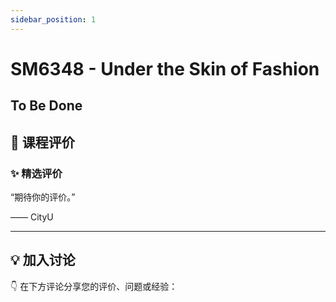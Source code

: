 ```yaml
---
sidebar_position: 1
---
```



# SM6348 - Under the Skin of Fashion

## To Be Done

## **💬 课程评价**

### ✨ **精选评价**
<div className={commentStyles.commentBox}>
    <p className={commentStyles.commentText}>
        “期待你的评价。”
    </p>
    <p className={commentStyles.commentAuthor}>—— CityU</p>
</div>

---

## **💡 加入讨论**

👇 在下方评论分享您的评价、问题或经验：
<Utterances />
